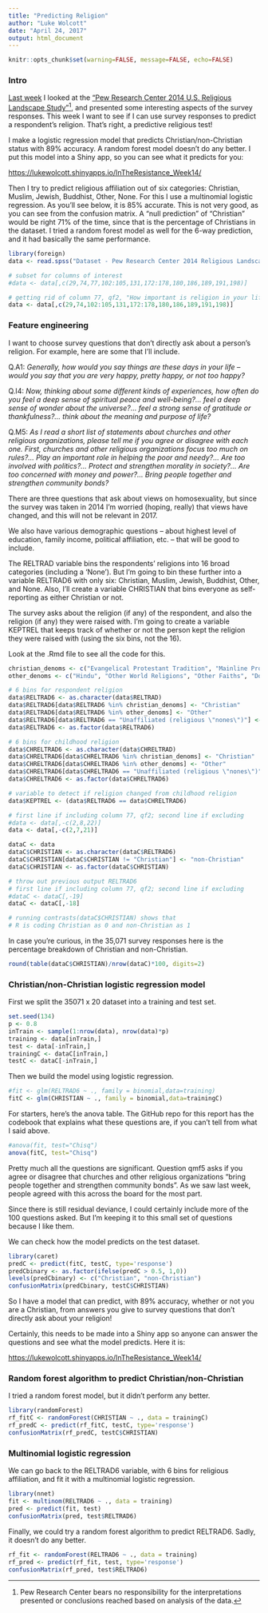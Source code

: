 ```yaml
---
title: "Predicting Religion"
author: "Luke Wolcott"
date: "April 24, 2017"
output: html_document
---
```


```r
knitr::opts_chunk$set(warning=FALSE, message=FALSE, echo=FALSE)
```

### Intro

[Last week](https://lukewolcott.github.io/InTheResistance/Week13/ReligiousViews.html) I looked at the ["Pew Research Center 2014 U.S. Religious Landscape Study"](http://www.pewforum.org/datasets/)[^1], and presented some interesting aspects of the survey responses. This week I want to see if I can use survey responses to predict a respondent's religion.  That's right, a predictive religious test!

I make a logistic regression model that predicts Christian/non-Christian status with 89% accuracy.  A random forest model doesn't do any better.  I put this model into a Shiny app, so you can see what it predicts for you:

<https://lukewolcott.shinyapps.io/InTheResistance_Week14/>

Then I try to predict religious affiliation out of six categories: Christian, Muslim, Jewish, Buddhist, Other, None.  For this I use a multinomial logistic regression.  As you'll see below, it is 85% accurate.  This is not very good, as you can see from the confusion matrix.  A "null prediction" of "Christian" would be right 71% of the time, since that is the percentage of Christians in the dataset.  I tried a random forest model as well for the 6-way prediction, and it had basically the same performance.



```r
library(foreign)
data <- read.spss("Dataset - Pew Research Center 2014 Religious Landscape Study National Telephone Survey - Version 1.1 - December 1 2016.sav", to.data.frame = TRUE)

# subset for columns of interest
#data <- data[,c(29,74,77,102:105,131,172:178,180,186,189,191,198)]

# getting rid of column 77, qf2, "How important is religion in your life"? because it seems like cheating.
data <- data[,c(29,74,102:105,131,172:178,180,186,189,191,198)]
```


### Feature engineering

I want to choose survey questions that don't directly ask about a person's religion.  For example, here are some that I'll include.

Q.A1: *Generally, how would you say things are these days in your life – would you say that you are very happy, pretty happy, or not too happy?*

Q.I4: *Now, thinking about some different kinds of experiences, how often do you feel a deep sense of spiritual peace and well-being?... feel a deep sense of wonder about the universe?... feel a strong sense of gratitude or thankfulness?... think about the meaning and purpose of life?*

Q.M5: *As I read a short list of statements about churches and other religious organizations, please tell me if you agree or disagree with each one. First, churches and other religious organizations focus too much on rules?... Play an important role in helping the poor and needy?... Are too involved with politics?... Protect and strengthen morality in society?... Are too concerned with money and power?... Bring people together and strengthen community bonds?*

There are three questions that ask about views on homosexuality, but since the survey was taken in 2014 I'm worried (hoping, really) that views have changed, and this will not be relevant in 2017.

We also have various demographic questions -- about highest level of education, family income, political affiliation, etc. -- that will be good to include.

The RELTRAD variable bins the respondents' religions into 16 broad categories (including a 'None').  But I'm going to bin these further into a variable RELTRAD6 with only six: Christian, Muslim, Jewish, Buddhist, Other, and None.  Also, I'll create a variable CHRISTIAN that bins everyone as self-reporting as either Christian or not.

The survey asks about the religion (if any) of the respondent, and also the religion (if any) they were raised with.  I'm going to create a variable KEPTREL that keeps track of whether or not the person kept the religion they were raised with (using the six bins, not the 16).

Look at the .Rmd file to see all the code for this.

```r
christian_denoms <- c("Evangelical Protestant Tradition", "Mainline Protestant Tradition", "Historically Black Protestant Tradition", "Catholic", "Mormon", "Orthodox Christian", "Jehovah's Witness", "Other Christian")
other_denoms <- c("Hindu", "Other World Religions", "Other Faiths", "Don't know/refused - no information on religious identity")

# 6 bins for respondent religion
data$RELTRAD6 <- as.character(data$RELTRAD)
data$RELTRAD6[data$RELTRAD6 %in% christian_denoms] <- "Christian"
data$RELTRAD6[data$RELTRAD6 %in% other_denoms] <- "Other"
data$RELTRAD6[data$RELTRAD6 == "Unaffiliated (religious \"nones\")"] <- "None"
data$RELTRAD6 <- as.factor(data$RELTRAD6)

# 6 bins for childhood religion
data$CHRELTRAD6 <- as.character(data$CHRELTRAD)
data$CHRELTRAD6[data$CHRELTRAD6 %in% christian_denoms] <- "Christian"
data$CHRELTRAD6[data$CHRELTRAD6 %in% other_denoms] <- "Other"
data$CHRELTRAD6[data$CHRELTRAD6 == "Unaffiliated (religious \"nones\")"] <- "None"
data$CHRELTRAD6 <- as.factor(data$CHRELTRAD6)

# variable to detect if religion changed from childhood religion
data$KEPTREL <- (data$RELTRAD6 == data$CHRELTRAD6)

# first line if including column 77, qf2; second line if excluding
#data <- data[,-c(2,8,22)]
data <- data[,-c(2,7,21)]


```


```r
dataC <- data
dataC$CHRISTIAN <- as.character(dataC$RELTRAD6)
dataC$CHRISTIAN[dataC$CHRISTIAN != "Christian"] <- "non-Christian"
dataC$CHRISTIAN <- as.factor(dataC$CHRISTIAN)

# throw out previous output RELTRAD6
# first line if including column 77, qf2; second line if excluding
#dataC <- dataC[,-19]
dataC <- dataC[,-18]

# running contrasts(dataC$CHRISTIAN) shows that
# R is coding Christian as 0 and non-Christian as 1
```

In case you're curious, in the 35,071 survey responses here is the percentage breakdown of Christian and non-Christian.
```r
round(table(dataC$CHRISTIAN)/nrow(dataC)*100, digits=2)
```


### Christian/non-Christian logistic regression model

First we split the 35071 x 20 dataset into a training and test set.

```r
set.seed(134)
p <- 0.8
inTrain <- sample(1:nrow(data), nrow(data)*p)
training <- data[inTrain,]
test <- data[-inTrain,]
trainingC <- dataC[inTrain,]
testC <- dataC[-inTrain,]
```

Then we build the model using logistic regression.

```r
#fit <- glm(RELTRAD6 ~ ., family = binomial,data=training)
fitC <- glm(CHRISTIAN ~ ., family = binomial,data=trainingC)
```

For starters, here's the anova table.  The GitHub repo for this report has the codebook that explains what these questions are, if you can't tell from what I said above.

```r
#anova(fit, test="Chisq")
anova(fitC, test="Chisq")
```

Pretty much all the questions are significant.  Question qmf5 asks if you agree or disagree that churches and other religious organizations "bring people together and strengthen community bonds".  As we saw last week, people agreed with this across the board for the most part.

Since there is still residual deviance, I could certainly include more of the 100 questions asked.  But I'm keeping it to this small set of questions because I like them.

We can check how the model predicts on the test dataset.

```r
library(caret)
predC <- predict(fitC, testC, type='response')
predCbinary <- as.factor(ifelse(predC > 0.5, 1,0))
levels(predCbinary) <- c("Christian", "non-Christian")
confusionMatrix(predCbinary, testC$CHRISTIAN)
```

So I have a model that can predict, with 89% accuracy, whether or not you are a Christian, from answers you give to survey questions that don't directly ask about your religion!

Certainly, this needs to be made into a Shiny app so anyone can answer the questions and see what the model predicts.  Here it is:

<https://lukewolcott.shinyapps.io/InTheResistance_Week14/>

### Random forest algorithm to predict Christian/non-Christian

I tried a random forest model, but it didn't perform any better.

```r
library(randomForest)
rf_fitC <- randomForest(CHRISTIAN ~ ., data = trainingC)
rf_predC <- predict(rf_fitC, testC, type='response')
confusionMatrix(rf_predC, testC$CHRISTIAN)

```

### Multinomial logistic regression

We can go back to the RELTRAD6 variable, with 6 bins for religious affiliation, and fit it with a multinomial logistic regression.

```r
library(nnet)
fit <- multinom(RELTRAD6 ~ ., data = training)
pred <- predict(fit, test)
confusionMatrix(pred, test$RELTRAD6)
```

Finally, we could try a random forest algorithm to predict RELTRAD6.  Sadly, it doesn't do any better.

```r
rf_fit <- randomForest(RELTRAD6 ~ ., data = training)
rf_pred <- predict(rf_fit, test, type='response')
confusionMatrix(rf_pred, test$RELTRAD6)
```

[^1]: Pew Research Center bears no responsibility for the interpretations presented or conclusions reached based on analysis of the data.

